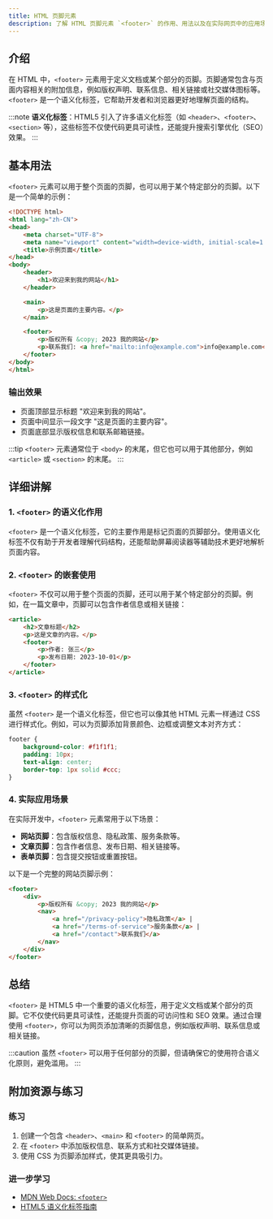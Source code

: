 ```yaml
---
title: HTML 页脚元素
description: 了解 HTML 页脚元素 `<footer>` 的作用、用法以及在实际网页中的应用场景。
---
```


## 介绍

在 HTML 中，`<footer>` 元素用于定义文档或某个部分的页脚。页脚通常包含与页面内容相关的附加信息，例如版权声明、联系信息、相关链接或社交媒体图标等。`<footer>` 是一个语义化标签，它帮助开发者和浏览器更好地理解页面的结构。

:::note
**语义化标签**：HTML5 引入了许多语义化标签（如 `<header>`、`<footer>`、`<section>` 等），这些标签不仅使代码更具可读性，还能提升搜索引擎优化（SEO）效果。
:::

## 基本用法

`<footer>` 元素可以用于整个页面的页脚，也可以用于某个特定部分的页脚。以下是一个简单的示例：

```html
<!DOCTYPE html>
<html lang="zh-CN">
<head>
    <meta charset="UTF-8">
    <meta name="viewport" content="width=device-width, initial-scale=1.0">
    <title>示例页面</title>
</head>
<body>
    <header>
        <h1>欢迎来到我的网站</h1>
    </header>

    <main>
        <p>这是页面的主要内容。</p>
    </main>

    <footer>
        <p>版权所有 &copy; 2023 我的网站</p>
        <p>联系我们: <a href="mailto:info@example.com">info@example.com</a></p>
    </footer>
</body>
</html>
```

### 输出效果

- 页面顶部显示标题 "欢迎来到我的网站"。
- 页面中间显示一段文字 "这是页面的主要内容"。
- 页面底部显示版权信息和联系邮箱链接。

:::tip
`<footer>` 元素通常位于 `<body>` 的末尾，但它也可以用于其他部分，例如 `<article>` 或 `<section>` 的末尾。
:::

## 详细讲解

### 1. `<footer>` 的语义化作用

`<footer>` 是一个语义化标签，它的主要作用是标记页面的页脚部分。使用语义化标签不仅有助于开发者理解代码结构，还能帮助屏幕阅读器等辅助技术更好地解析页面内容。

### 2. `<footer>` 的嵌套使用

`<footer>` 不仅可以用于整个页面的页脚，还可以用于某个特定部分的页脚。例如，在一篇文章中，页脚可以包含作者信息或相关链接：

```html
<article>
    <h2>文章标题</h2>
    <p>这是文章的内容。</p>
    <footer>
        <p>作者: 张三</p>
        <p>发布日期: 2023-10-01</p>
    </footer>
</article>
```

### 3. `<footer>` 的样式化

虽然 `<footer>` 是一个语义化标签，但它也可以像其他 HTML 元素一样通过 CSS 进行样式化。例如，可以为页脚添加背景颜色、边框或调整文本对齐方式：

```css
footer {
    background-color: #f1f1f1;
    padding: 10px;
    text-align: center;
    border-top: 1px solid #ccc;
}
```

### 4. 实际应用场景

在实际开发中，`<footer>` 元素常用于以下场景：

- **网站页脚**：包含版权信息、隐私政策、服务条款等。
- **文章页脚**：包含作者信息、发布日期、相关链接等。
- **表单页脚**：包含提交按钮或重置按钮。

以下是一个完整的网站页脚示例：

```html
<footer>
    <div>
        <p>版权所有 &copy; 2023 我的网站</p>
        <nav>
            <a href="/privacy-policy">隐私政策</a> |
            <a href="/terms-of-service">服务条款</a> |
            <a href="/contact">联系我们</a>
        </nav>
    </div>
</footer>
```

## 总结

`<footer>` 是 HTML5 中一个重要的语义化标签，用于定义文档或某个部分的页脚。它不仅使代码更具可读性，还能提升页面的可访问性和 SEO 效果。通过合理使用 `<footer>`，你可以为网页添加清晰的页脚信息，例如版权声明、联系信息或相关链接。

:::caution
虽然 `<footer>` 可以用于任何部分的页脚，但请确保它的使用符合语义化原则，避免滥用。
:::

## 附加资源与练习

### 练习

1. 创建一个包含 `<header>`、`<main>` 和 `<footer>` 的简单网页。
2. 在 `<footer>` 中添加版权信息、联系方式和社交媒体链接。
3. 使用 CSS 为页脚添加样式，使其更具吸引力。

### 进一步学习

- [MDN Web Docs: `<footer>`](https://developer.mozilla.org/zh-CN/docs/Web/HTML/Element/footer)
- [HTML5 语义化标签指南](https://www.w3schools.com/html/html5_semantic_elements.asp)
